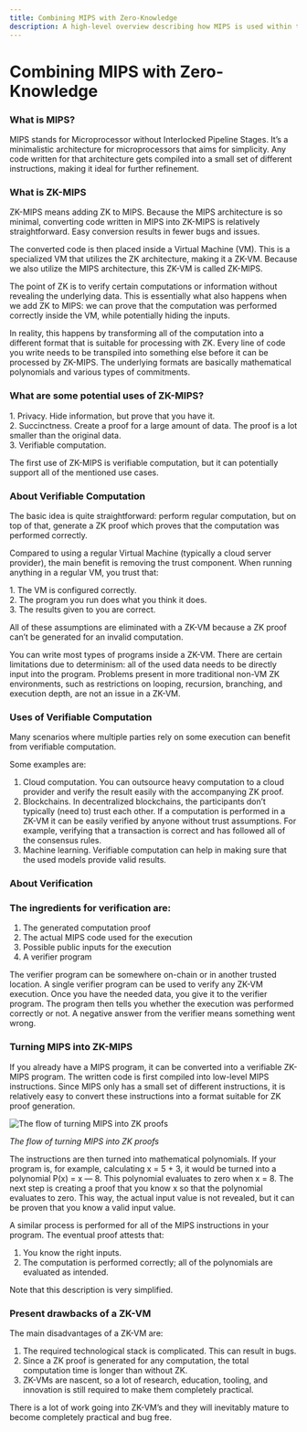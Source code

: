 ```yaml
---
title: Combining MIPS with Zero-Knowledge
description: A high-level overview describing how MIPS is used within the context of a zkVM
---
```



# Combining MIPS with Zero-Knowledge

### What is MIPS?

MIPS stands for Microprocessor without Interlocked Pipeline Stages. It’s a minimalistic architecture for microprocessors that aims for simplicity. Any code written for that architecture gets compiled into a small set of different instructions, making it ideal for further refinement.

### What is ZK-MIPS

ZK-MIPS means adding ZK to MIPS. Because the MIPS architecture is so minimal, converting code written in MIPS into ZK-MIPS is relatively straightforward. Easy conversion results in fewer bugs and issues.

The converted code is then placed inside a Virtual Machine (VM). This is a specialized VM that utilizes the ZK architecture, making it a ZK-VM. Because we also utilize the MIPS architecture, this ZK-VM is called ZK-MIPS.

The point of ZK is to verify certain computations or information without revealing the underlying data. This is essentially what also happens when we add ZK to MIPS: we can prove that the computation was performed correctly inside the VM, while potentially hiding the inputs.

In reality, this happens by transforming all of the computation into a different format that is suitable for processing with ZK. Every line of code you write needs to be transpiled into something else before it can be processed by ZK-MIPS. The underlying formats are basically mathematical polynomials and various types of commitments.

### What are some potential uses of ZK-MIPS?

1\. Privacy. Hide information, but prove that you have it.\
2\. Succinctness. Create a proof for a large amount of data. The proof is a lot smaller than the original data.\
3\. Verifiable computation.

The first use of ZK-MIPS is verifiable computation, but it can potentially support all of the mentioned use cases.

### About Verifiable Computation

The basic idea is quite straightforward: perform regular computation, but on top of that, generate a ZK proof which proves that the computation was performed correctly.

Compared to using a regular Virtual Machine (typically a cloud server provider), the main benefit is removing the trust component. When running anything in a regular VM, you trust that:

1\. The VM is configured correctly.\
2\. The program you run does what you think it does.\
3\. The results given to you are correct.

All of these assumptions are eliminated with a ZK-VM because a ZK proof can’t be generated for an invalid computation.

You can write most types of programs inside a ZK-VM. There are certain limitations due to determinism: all of the used data needs to be directly input into the program. Problems present in more traditional non-VM ZK environments, such as restrictions on looping, recursion, branching, and execution depth, are not an issue in a ZK-VM.

### Uses of Verifiable Computation

Many scenarios where multiple parties rely on some execution can benefit from verifiable computation.

Some examples are:

1. Cloud computation. You can outsource heavy computation to a cloud provider and verify the result easily with the accompanying ZK proof.
2. Blockchains. In decentralized blockchains, the participants don’t typically (need to) trust each other. If a computation is performed in a ZK-VM it can be easily verified by anyone without trust assumptions. For example, verifying that a transaction is correct and has followed all of the consensus rules.
3. Machine learning. Verifiable computation can help in making sure that the used models provide valid results.

### About Verification

### The ingredients for verification are:

1. The generated computation proof
2. The actual MIPS code used for the execution
3. Possible public inputs for the execution
4. A verifier program

The verifier program can be somewhere on-chain or in another trusted location. A single verifier program can be used to verify any ZK-VM execution. Once you have the needed data, you give it to the verifier program. The program then tells you whether the execution was performed correctly or not. A negative answer from the verifier means something went wrong.&#x20;

### Turning MIPS into ZK-MIPS

If you already have a MIPS program, it can be converted into a verifiable ZK-MIPS program. The written code is first compiled into low-level MIPS instructions. Since MIPS only has a small set of different instructions, it is relatively easy to convert these instructions into a format suitable for ZK proof generation.

<Image
  src="/images/flow.png"
  alt="The flow of turning MIPS into ZK proofs"
  width={500}
  height={500}
/>

_The flow of turning MIPS into ZK proofs_

The instructions are then turned into mathematical polynomials. If your program is, for example, calculating x = 5 + 3, it would be turned into a polynomial P(x) = x — 8. This polynomial evaluates to zero when x = 8. The next step is creating a proof that you know x so that the polynomial evaluates to zero. This way, the actual input value is not revealed, but it can be proven that you know a valid input value.

A similar process is performed for all of the MIPS instructions in your program. The eventual proof attests that:

1. You know the right inputs.
2. The computation is performed correctly; all of the polynomials are evaluated as intended.

Note that this description is very simplified.

### Present drawbacks of a ZK-VM

The main disadvantages of a ZK-VM are:

1. The required technological stack is complicated. This can result in bugs.
2. Since a ZK proof is generated for any computation, the total computation time is longer than without ZK.
3. ZK-VMs are nascent, so a lot of research, education, tooling, and innovation is still required to make them completely practical.

There is a lot of work going into ZK-VM’s and they will inevitably mature to become completely practical and bug free.

